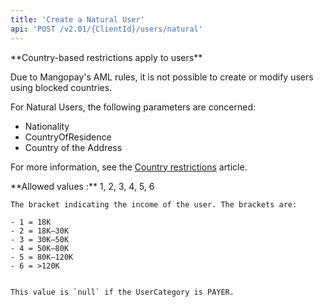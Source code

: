 ```yaml
---
title: 'Create a Natural User'
api: 'POST /v2.01/{ClientId}/users/natural'
---
```


<Note>
**Country-based restrictions apply to users**

Due to Mangopay's AML rules, it is not possible to create or modify users using blocked countries.

For Natural Users, the following parameters are concerned:

- Nationality
- CountryOfResidence
- Country of the Address

For more information, see the [Country restrictions](http://www.google.fr) article.
</Note>

<Snippet file="parameters/Address.mdx" />

<ParamField path="IncomeRange" type="integer">
    **Allowed values :** 1, 2, 3, 4, 5, 6

    The bracket indicating the income of the user. The brackets are:

    - 1 = 18K
    - 2 = 18K–30K
    - 3 = 30K–50K
    - 4 = 50K–80K
    - 5 = 80K–120K
    - 6 = >120K


    This value is `null` if the UserCategory is PAYER.
</ParamField>